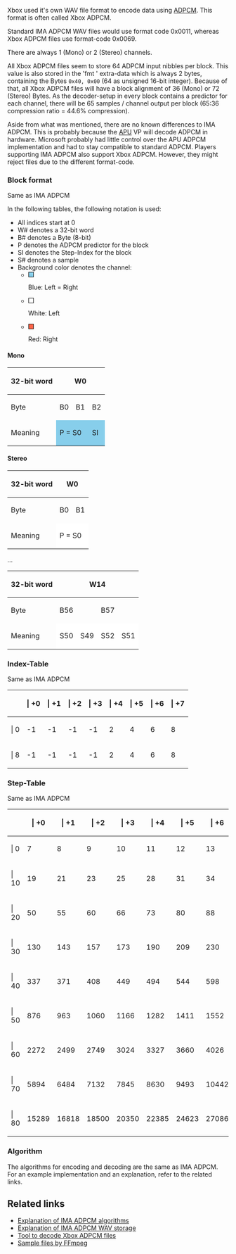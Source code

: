 Xbox used it's own WAV file format to encode data using [[Wikipedia:Adaptive differential pulse-code modulation|ADPCM]]. This format is often called Xbox ADPCM.

Standard IMA ADPCM WAV files would use format code 0x0011, whereas Xbox ADPCM files use format-code 0x0069.

There are always 1 (Mono) or 2 (Stereo) channels{{citation needed|reason=Hardware doesn't allow playing anything else probably}}.

All Xbox ADPCM files seem to store 64 ADPCM input nibbles per block.
This value is also stored in the 'fmt ' extra-data which is always 2 bytes, containing the Bytes <code>0x40, 0x00</code> (64 as unsigned 16-bit integer).
Because of that, all Xbox ADPCM files will have a block alignment of 36 (Mono) or 72 (Stereo) Bytes.
As the decoder-setup in every block contains a predictor for each channel, there will be 65 samples / channel output per block (65:36 compression ratio = 44.6% compression).

Aside from what was mentioned, there are no known differences to IMA ADPCM.
This is probably because the [[APU]] VP will decode ADPCM in hardware. Microsoft probably had little control over the APU ADPCM implementation and had to stay compatible to standard ADPCM.
Players supporting IMA ADPCM also support Xbox ADPCM. However, they might reject files due to the different format-code.

=== Block format ===

Same as IMA ADPCM

In the following tables, the following notation is used:

* All indices start at 0
* W# denotes a 32-bit word
* B# denotes a Byte (8-bit)
* P denotes the ADPCM predictor for the block
* SI denotes the Step-Index for the block
* S# denotes a sample
* Background color denotes the channel:
** <div style="display: inline-block; width:10px; height:10px; border:1px solid black; background-color:SkyBlue"></div> Blue: Left = Right
** <div style="display: inline-block; width:10px; height:10px; border:1px solid black; background-color:White;"></div> White: Left
** <div style="display: inline-block; width:10px; height:10px; border:1px solid black; background-color:Tomato"></div> Red: Right

==== Mono ====

{{FIXME|reason=Fix cell width}}
{| class="wikitable" style="font-size:90%; text-align:center;"
! 32-bit word
| colspan="8" | W0
| colspan="8" | W1
| colspan="8" | W2
| rowspan="3" | ...
| colspan="8" | W8
|-
! Byte        
| colspan="2" | B0 || colspan="2" | B1 || colspan="2" | B2 || colspan="2" | B3
| colspan="2" | B4 || colspan="2" | B5 || colspan="2" | B6 || colspan="2" | B7
| colspan="2" | B8 || colspan="2" | B9 || colspan="2" | B10 || colspan="2" | B11
| colspan="2" | B32 || colspan="2" | B33 || colspan="2" | B34 || colspan="2" | B35
|-
! Meaning
| style="background-color:SkyBlue;" colspan="4" | P = S0
| style="background-color:SkyBlue;" colspan="2" | SI
| colspan="2" | 
| style="background-color:SkyBlue;" |  S2 || style="background-color:SkyBlue;" |  S1 
| style="background-color:SkyBlue;" |  S4 || style="background-color:SkyBlue;" |  S3
| style="background-color:SkyBlue;" |  S6 || style="background-color:SkyBlue;" |  S5
| style="background-color:SkyBlue;" |  S8 || style="background-color:SkyBlue;" |  S7
| style="background-color:SkyBlue;" | S10 || style="background-color:SkyBlue;" |  S9
| style="background-color:SkyBlue;" | S12 || style="background-color:SkyBlue;" | S11
| style="background-color:SkyBlue;" | S14 || style="background-color:SkyBlue;" | S13
| style="background-color:SkyBlue;" | S16 || style="background-color:SkyBlue;" | S15
| style="background-color:SkyBlue;" | S58 || style="background-color:SkyBlue;" | S57
| style="background-color:SkyBlue;" | S60 || style="background-color:SkyBlue;" | S59
| style="background-color:SkyBlue;" | S62 || style="background-color:SkyBlue;" | S61
| style="background-color:SkyBlue;" | S64 || style="background-color:SkyBlue;" | S63
|}

==== Stereo ====


{{FIXME|reason=Fix cell width}}
{| class="wikitable" style="font-size:90%; text-align:center;"
! 32-bit word
| colspan="8" | W0
| colspan="8" | W1
| colspan="8" | W2
| colspan="8" | W3
|-
! Byte        
| colspan="2" | B0 || colspan="2" | B1 || colspan="2" | B2 || colspan="2" | B3
| colspan="2" | B4 || colspan="2" | B5 || colspan="2" | B6 || colspan="2" | B7
| colspan="2" | B8 || colspan="2" | B9 || colspan="2" | B10 || colspan="2" | B11
| colspan="2" | B12 || colspan="2" | B13 || colspan="2" | B14 || colspan="2" | B15
|-
! Meaning
| style="background-color:White;"  colspan="4" | P = S0
| style="background-color:White;"  colspan="2" | SI
| colspan="2" | 
| style="background-color:Tomato;" colspan="4" | P = S0
| style="background-color:Tomato;" colspan="2" | SI
| colspan="2" | 
| style="background-color:White;"  |  S2 || style="background-color:White;"  |  S1 
| style="background-color:White;"  |  S4 || style="background-color:White;"  |  S3
| style="background-color:White;"  |  S6 || style="background-color:White;"  |  S5
| style="background-color:White;"  |  S8 || style="background-color:White;"  |  S7
| style="background-color:Tomato;" |  S2 || style="background-color:Tomato;" |  S1 
| style="background-color:Tomato;" |  S4 || style="background-color:Tomato;" |  S3
| style="background-color:Tomato;" |  S6 || style="background-color:Tomato;" |  S5
| style="background-color:Tomato;" |  S8 || style="background-color:Tomato;" |  S7
|}
...
{| class="wikitable" style="font-size:90%; text-align:center;"
! 32-bit word
| colspan="8" | W14
| colspan="8" | W15
| colspan="8" | W16
| colspan="8" | W17
|-
! Byte        
| colspan="2" | B56 || colspan="2" | B57 || colspan="2" | B58 || colspan="2" | B59
| colspan="2" | B60 || colspan="2" | B61 || colspan="2" | B62 || colspan="2" | B63
| colspan="2" | B64 || colspan="2" | B65 || colspan="2" | B66 || colspan="2" | B67
| colspan="2" | B68 || colspan="2" | B69 || colspan="2" | B70 || colspan="2" | B71
|-
! Meaning

| style="background-color:White;"  | S50 || style="background-color:White;"  | S49
| style="background-color:White;"  | S52 || style="background-color:White;"  | S51
| style="background-color:White;"  | S54 || style="background-color:White;"  | S53
| style="background-color:White;"  | S56 || style="background-color:White;"  | S55
| style="background-color:Tomato;" | S50 || style="background-color:Tomato;" | S49
| style="background-color:Tomato;" | S52 || style="background-color:Tomato;" | S51
| style="background-color:Tomato;" | S54 || style="background-color:Tomato;" | S53
| style="background-color:Tomato;" | S56 || style="background-color:Tomato;" | S55
| style="background-color:White;"  | S58 || style="background-color:White;"  | S57
| style="background-color:White;"  | S60 || style="background-color:White;"  | S59
| style="background-color:White;"  | S62 || style="background-color:White;"  | S61
| style="background-color:White;"  | S64 || style="background-color:White;"  | S63
| style="background-color:Tomato;" | S58 || style="background-color:Tomato;" | S57
| style="background-color:Tomato;" | S60 || style="background-color:Tomato;" | S59
| style="background-color:Tomato;" | S62 || style="background-color:Tomato;" | S61
| style="background-color:Tomato;" | S64 || style="background-color:Tomato;" | S63
|}

=== Index-Table ===

Same as IMA ADPCM

{| class="wikitable" style="text-align: right;"
!
! {{no-select}} |  +0
! {{no-select}} |  +1
! {{no-select}} |  +2
! {{no-select}} |  +3
! {{no-select}} |  +4
! {{no-select}} |  +5
! {{no-select}} |  +6
! {{no-select}} |  +7
|-
! {{no-select}} | 0
| -1{{hc}} || -1{{hc}} || -1{{hc}} || -1{{hc}} || 2{{hc}} || 4{{hc}} || 6{{hc}} || 8{{hc}}
|-
! {{no-select}} | 8
| -1{{hc}} || -1{{hc}} || -1{{hc}} || -1{{hc}} || 2{{hc}} || 4{{hc}} || 6{{hc}} || 8
|}

=== Step-Table ===

Same as IMA ADPCM

{| class="wikitable" style="text-align: right;"
!
! {{no-select}} | +0 
! {{no-select}} | +1 
! {{no-select}} | +2 
! {{no-select}} | +3 
! {{no-select}} | +4 
! {{no-select}} | +5 
! {{no-select}} | +6 
! {{no-select}} | +7 
! {{no-select}} | +8 
! {{no-select}} | +9
|-
! {{no-select}} | 0
|     7{{hc}} ||     8{{hc}} ||     9{{hc}} ||    10{{hc}} ||    11{{hc}} ||    12{{hc}} ||    13{{hc}} ||    14{{hc}} ||    16{{hc}} ||    17{{hc}}
|-
! {{no-select}} | 10
|    19{{hc}} ||    21{{hc}} ||    23{{hc}} ||    25{{hc}} ||    28{{hc}} ||    31{{hc}} ||    34{{hc}} ||    37{{hc}} ||    41{{hc}} ||    45{{hc}} 
|-
! {{no-select}} | 20
|    50{{hc}} ||    55{{hc}} ||    60{{hc}} ||    66{{hc}} ||    73{{hc}} ||    80{{hc}} ||    88{{hc}} ||    97{{hc}} ||   107{{hc}} ||   118{{hc}} 
|-
! {{no-select}} | 30
|   130{{hc}} ||   143{{hc}} ||   157{{hc}} ||   173{{hc}} ||   190{{hc}} ||   209{{hc}} ||   230{{hc}} ||   253{{hc}} ||   279{{hc}} ||   307{{hc}}
|-
! {{no-select}} | 40
|   337{{hc}} ||   371{{hc}} ||   408{{hc}} ||   449{{hc}} ||   494{{hc}} ||   544{{hc}} ||   598{{hc}} ||   658{{hc}} ||   724{{hc}} ||   796{{hc}}
|-
! {{no-select}} | 50
|   876{{hc}} ||   963{{hc}} ||  1060{{hc}} ||  1166{{hc}} ||  1282{{hc}} ||  1411{{hc}} ||  1552{{hc}} ||  1707{{hc}} ||  1878{{hc}} ||  2066{{hc}}
|-
! {{no-select}} | 60
|  2272{{hc}} ||  2499{{hc}} ||  2749{{hc}} ||  3024{{hc}} ||  3327{{hc}} ||  3660{{hc}} ||  4026{{hc}} ||  4428{{hc}} ||  4871{{hc}} ||  5358{{hc}}
|-
! {{no-select}} | 70
|  5894{{hc}} ||  6484{{hc}} ||  7132{{hc}} ||  7845{{hc}} ||  8630{{hc}} ||  9493{{hc}} || 10442{{hc}} || 11487{{hc}} || 12635{{hc}} || 13899{{hc}}
|-
! {{no-select}} | 80
| 15289{{hc}} || 16818{{hc}} || 18500{{hc}} || 20350{{hc}} || 22385{{hc}} || 24623{{hc}} || 27086{{hc}} || 29794{{hc}} || 32767       ||      
|}

=== Algorithm ===

The algorithms for encoding and decoding are the same as IMA ADPCM.
For an example implementation and an explanation, refer to the related links.

== Related links ==

* [https://wiki.multimedia.cx/index.php/IMA_ADPCM Explanation of IMA ADPCM algorithms ]
* [https://wiki.multimedia.cx/index.php/Microsoft_IMA_ADPCM Explanation of IMA ADPCM WAV storage]
* [https://github.com/JayFoxRox/xbox-tools/tree/master/adpcm-decoder Tool to decode Xbox ADPCM files]
* [http://samples.ffmpeg.org/game-formats/xbox-adpcm-wav/ Sample files by FFmpeg]